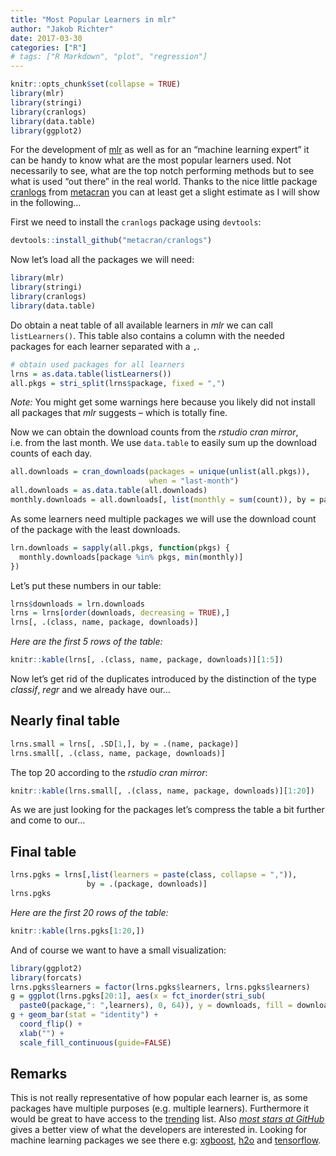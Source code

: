 ```yaml
---
title: "Most Popular Learners in mlr"
author: "Jakob Richter"
date: 2017-03-30
categories: ["R"]
# tags: ["R Markdown", "plot", "regression"]
---
```


```r
knitr::opts_chunk$set(collapse = TRUE)
library(mlr)
library(stringi)
library(cranlogs)
library(data.table)
library(ggplot2)
```

For the development of [mlr](https://github.com/mlr-org/mlr) as well as for an "machine learning expert" it can be handy to know what are the most popular learners used.
Not necessarily to see, what are the top notch performing methods but to see what is used "out there" in the real world. 
Thanks to the nice little package [cranlogs](https://github.com/metacran/cranlogs) from [metacran](https://www.r-pkg.org/) you can at least get a slight estimate as I will show in the following...

First we need to install the `cranlogs` package using `devtools`:

```r
devtools::install_github("metacran/cranlogs")
```

Now let's load all the packages we will need:

```r
library(mlr)
library(stringi)
library(cranlogs)
library(data.table)
```

Do obtain a neat table of all available learners in _mlr_ we can call `listLearners()`.
This table also contains a column with the needed packages for each learner separated with a `,`.

```r
# obtain used packages for all learners
lrns = as.data.table(listLearners())
all.pkgs = stri_split(lrns$package, fixed = ",")
```

_Note:_ You might get some warnings here because you likely did not install all packages that _mlr_ suggests -- which is totally fine.

Now we can obtain the download counts from the _rstudio cran mirror_, i.e. from the last month.
We use `data.table` to easily sum up the download counts of each day.

```r
all.downloads = cran_downloads(packages = unique(unlist(all.pkgs)), 
                               when = "last-month")
all.downloads = as.data.table(all.downloads)
monthly.downloads = all.downloads[, list(monthly = sum(count)), by = package]
```

As some learners need multiple packages we will use the download count of the package with the least downloads.

```r
lrn.downloads = sapply(all.pkgs, function(pkgs) {
  monthly.downloads[package %in% pkgs, min(monthly)]
})
```

Let's put these numbers in our table:

```r
lrns$downloads = lrn.downloads
lrns = lrns[order(downloads, decreasing = TRUE),]
lrns[, .(class, name, package, downloads)]
```

_Here are the first 5 rows of the table:_

```r
knitr::kable(lrns[, .(class, name, package, downloads)][1:5])
```

Now let's get rid of the duplicates introduced by the distinction of the type _classif_, _regr_ and we already have our...

## Nearly final table

```r
lrns.small = lrns[, .SD[1,], by = .(name, package)]
lrns.small[, .(class, name, package, downloads)]
```

The top 20 according to the _rstudio cran mirror_:

```r
knitr::kable(lrns.small[, .(class, name, package, downloads)][1:20])
```

As we are just looking for the packages let's compress the table a bit further and come to our...

## Final table

```r
lrns.pgks = lrns[,list(learners = paste(class, collapse = ",")),
                 by = .(package, downloads)]
lrns.pgks
```

_Here are the first 20 rows of the table:_

```r
knitr::kable(lrns.pgks[1:20,])
```

And of course we want to have a small visualization:

```r
library(ggplot2)
library(forcats)
lrns.pgks$learners = factor(lrns.pgks$learners, lrns.pgks$learners)
g = ggplot(lrns.pgks[20:1], aes(x = fct_inorder(stri_sub(
  paste0(package,": ",learners), 0, 64)), y = downloads, fill = downloads))
g + geom_bar(stat = "identity") + 
  coord_flip() + 
  xlab("") + 
  scale_fill_continuous(guide=FALSE)
```

## Remarks

This is not really representative of how popular each learner is, as some packages have multiple purposes (e.g. multiple learners).
Furthermore it would be great to have access to the [trending](https://www.r-pkg.org/trending) list.
Also [_most stars at GitHub_](https://www.r-pkg.org/starred) gives a better view of what the developers are interested in.
Looking for machine learning packages we see there e.g: [xgboost](https://github.com/dmlc/xgboost), [h2o](https://github.com/h2oai/h2o-3) and [tensorflow](https://github.com/rstudio/tensorflow).
